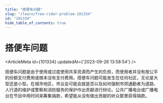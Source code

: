 ```yaml
---
title: "搭便车问题"
slug: "/learn/free-rider-problem-101334"
id: "101334"
hide_table_of_contents: true
---
```



# 搭便车问题

<ArticleMeta id={101334} updatedAt={'2023-09-26 13:58:54'} />
<div className='border-solid border-b border-t-0 my-4 border-[var(--ifm-color-gray-300)]' />

搭便车问题是由于使用或过度使用共享资源而产生的负担，而使用者并没有按公平的份额支付费用或根本没有支付费用。搭便车问题可能发生在任何社区，无论是大型还是小型。在城市地区，市议会可能会就是否以及如何强制市郊通勤者为道路、人行道的维护或警察和消防服务的保护作出贡献进行辩论。公共广播电台或广播电台在节目中用时间来筹集捐款，希望能从没有做出贡献的听众那里获得捐款。
